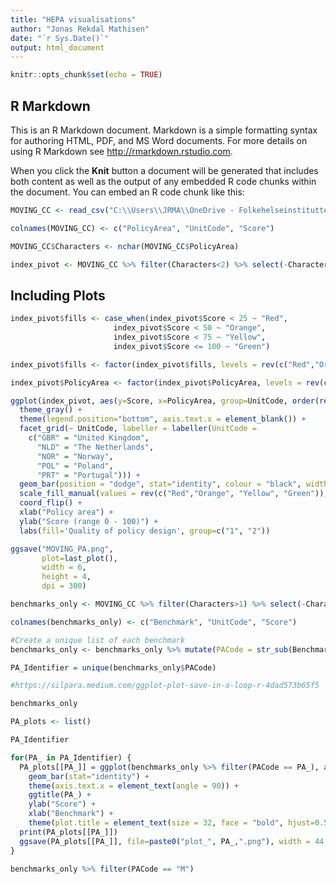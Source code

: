 ```yaml
---
title: "HEPA visualisations"
author: "Jonas Rekdal Mathisen"
date: "`r Sys.Date()`"
output: html_document
---
```


```r
knitr::opts_chunk$set(echo = TRUE)
```

## R Markdown

This is an R Markdown document. Markdown is a simple formatting syntax for authoring HTML, PDF, and MS Word documents. For more details on using R Markdown see <http://rmarkdown.rstudio.com>.

When you click the **Knit** button a document will be generated that includes both content as well as the output of any embedded R code chunks within the document. You can embed an R code chunk like this:

```r
MOVING_CC <- read_csv("C:\\Users\\JRMA\\OneDrive - Folkehelseinstituttet\\WP2 & 3 collaboration\\Benchmarking tool - 5CC countries scoring\\MOVING\\HEPA\\MOVING dataset for Hepa - five Co-Create countries.csv")

colnames(MOVING_CC) <- c("PolicyArea", "UnitCode", "Score")

MOVING_CC$Characters <- nchar(MOVING_CC$PolicyArea)

index_pivot <- MOVING_CC %>% filter(Characters<2) %>% select(-Characters) %>% as_tibble()
```

## Including Plots
```r
index_pivot$fills <- case_when(index_pivot$Score < 25 ~ "Red",
                       index_pivot$Score < 50 ~ "Orange",
                       index_pivot$Score < 75 ~ "Yellow",
                       index_pivot$Score <= 100 ~ "Green")

index_pivot$fills <- factor(index_pivot$fills, levels = rev(c("Red","Orange", "Yellow", "Green")))

index_pivot$PolicyArea <- factor(index_pivot$PolicyArea, levels = rev(c("M", "O", "V", "I", "N", "G")))

ggplot(index_pivot, aes(y=Score, x=PolicyArea, group=UnitCode, order(rev(fills)))) + 
  theme_gray() +
  theme(legend.position="bottom", axis.text.x = element_blank()) + 
  facet_grid(~ UnitCode, labeller = labeller(UnitCode = 
    c("GBR" = "United Kingdom",
      "NLD" = "The Netherlands",
      "NOR" = "Norway",
      "POL" = "Poland",
      "PRT" = "Portugal"))) + 
  geom_bar(position = "dodge", stat="identity", colour = "black", width=0.45, aes(fill=fills)) +
  scale_fill_manual(values = rev(c("Red","Orange", "Yellow", "Green")), labels= rev(c("Poor", "Low", "Moderate", "High"))) +
  coord_flip() + 
  xlab("Policy area") + 
  ylab("Score (range 0 - 100)") +
  labs(fill='Quality of policy design', group=c("1", "2"))

ggsave("MOVING_PA.png", 
       plot=last_plot(),
       width = 6,
       height = 4,
       dpi = 300)
```



```r
benchmarks_only <- MOVING_CC %>% filter(Characters>1) %>% select(-Characters) %>% as_tibble()

colnames(benchmarks_only) <- c("Benchmark", "UnitCode", "Score")

#Create a unique list of each benchmark
benchmarks_only <- benchmarks_only %>% mutate(PACode = str_sub(Benchmark, 1, 1))

PA_Identifier = unique(benchmarks_only$PACode)
```



```r
#https://silpara.medium.com/ggplot-plot-save-in-a-loop-r-4dad573b65f5

benchmarks_only

PA_plots <- list()

PA_Identifier

for(PA_ in PA_Identifier) {
  PA_plots[[PA_]] = ggplot(benchmarks_only %>% filter(PACode == PA_), aes(x=Score, y=Benchmark, group=UnitCode)) +
    geom_bar(stat="identity") + 
    theme(axis.text.x = element_text(angle = 90)) + 
    ggtitle(PA_) + 
    ylab("Score") +
    xlab("Benchmark") +
    theme(plot.title = element_text(size = 32, face = "bold", hjust=0.5), axis.title.x = element_text(size = 18, face = "bold"), axis.title.y = element_text(size = 18, face = "bold"))
  print(PA_plots[[PA_]])
  ggsave(PA_plots[[PA_]], file=paste0("plot_", PA_,".png"), width = 44.45, height = 27.78, units = "cm", dpi=300)
}

```


```r
benchmarks_only %>% filter(PACode == "M")
```


